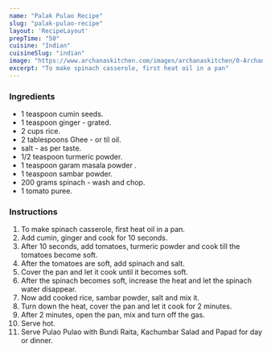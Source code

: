 ---
name: "Palak Pulao Recipe"
slug: "palak-pulao-recipe"
layout: 'RecipeLayout'
prepTime: "50"
cuisine: "Indian"
cuisineSlug: "indian"
image: "https://www.archanaskitchen.com/images/archanaskitchen/0-Archanas-Kitchen-Recipes/2017/31-may/Palak_Rice_Spinach_tossed_Rice_recipe-6494.jpg"
excerpt: "To make spinach casserole, first heat oil in a pan"
---

### Ingredients

-  1 teaspoon cumin seeds.
-  1 teaspoon ginger - grated.
- 2 cups rice.
-  2 tablespoons Ghee - or til oil.
-  salt - as per taste.
-  1/2 teaspoon turmeric powder.
-  1 teaspoon garam masala powder .
-  1 teaspoon sambar powder.
-  200 grams spinach - wash and chop.
-  1 tomato puree.

### Instructions

1. To make spinach casserole, first heat oil in a pan.
1. Add cumin, ginger and cook for 10 seconds.
1. After 10 seconds, add tomatoes, turmeric powder and cook till the tomatoes become soft.
1. After the tomatoes are soft, add spinach and salt.
1. Cover the pan and let it cook until it becomes soft.
1. After the spinach becomes soft, increase the heat and let the spinach water disappear.
1. Now add cooked rice, sambar powder, salt and mix it.
1. Turn down the heat, cover the pan and let it cook for 2 minutes.
1. After 2 minutes, open the pan, mix and turn off the gas.
1. Serve hot.
1. Serve Pulao Pulao with Bundi Raita, Kachumbar Salad and Papad for day or dinner.
